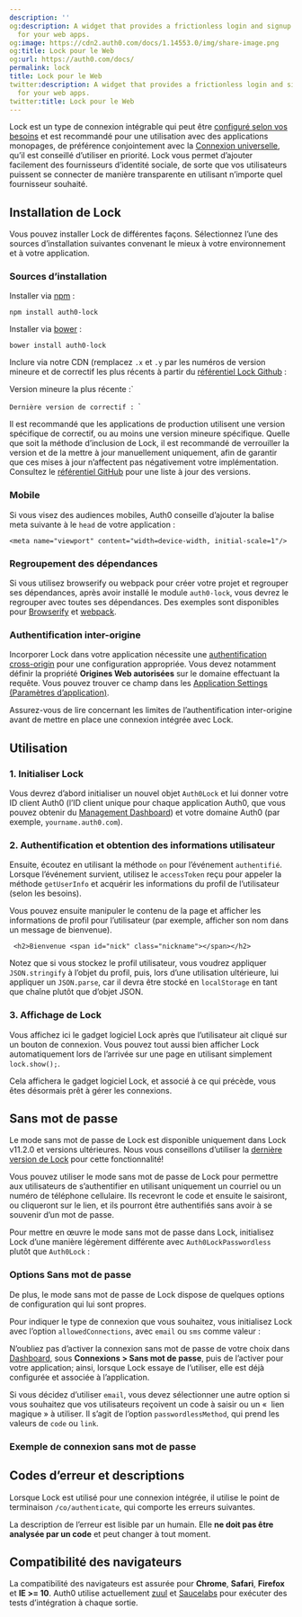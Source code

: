 ```yaml
---
description: ''
og:description: A widget that provides a frictionless login and signup experience
  for your web apps.
og:image: https://cdn2.auth0.com/docs/1.14553.0/img/share-image.png
og:title: Lock pour le Web
og:url: https://auth0.com/docs/
permalink: lock
title: Lock pour le Web
twitter:description: A widget that provides a frictionless login and signup experience
  for your web apps.
twitter:title: Lock pour le Web
---
```


Lock est un type de connexion intégrable qui peut être [configuré selon vos besoins](/libraries/lock/v11/configuration) et est recommandé pour une utilisation avec des applications monopages, de préférence conjointement avec la [Connexion universelle](/universal-login), qu’il est conseillé d’utiliser en priorité. Lock vous permet d’ajouter facilement des fournisseurs d’identité sociale, de sorte que vos utilisateurs puissent se connecter de manière transparente en utilisant n’importe quel fournisseur souhaité.



## Installation de Lock

Vous pouvez installer Lock de différentes façons. Sélectionnez l’une des sources d’installation suivantes convenant le mieux à votre environnement et à votre application.

### Sources d’installation

Installer via [npm](https://npmjs.org) :

`npm install auth0-lock`

Installer via [bower](http://bower.io) :

`bower install auth0-lock`

Inclure via notre CDN (remplacez `.x` et `.y` par les numéros de version mineure et de correctif les plus récents à partir du [référentiel Lock Github](https://github.com/auth0/lock/releases) :

Version mineure la plus récente :`
<script src="https://cdn.auth0.com/js/lock/11.x/lock.min.js"></script>

`Dernière version de correctif :
`<script src="https://cdn.auth0.com/js/lock/11.x.y/lock.min.js"></script>`

Il est recommandé que les applications de production utilisent une version spécifique de correctif, ou au moins une version mineure spécifique. Quelle que soit la méthode d’inclusion de Lock, il est recommandé de verrouiller la version et de la mettre à jour manuellement uniquement, afin de garantir que ces mises à jour n’affectent pas négativement votre implémentation. Consultez le [référentiel GitHub](https://github.com/auth0/lock/releases) pour une liste à jour des versions.

### Mobile

Si vous visez des audiences mobiles, Auth0 conseille d’ajouter la balise meta suivante à le `head` de votre application :

`<meta name="viewport" content="width=device-width, initial-scale=1"/>`

### Regroupement des dépendances

Si vous utilisez browserify ou webpack pour créer votre projet et regrouper ses dépendances, après avoir installé le module `auth0-lock`, vous devrez le regrouper avec toutes ses dépendances. Des exemples sont disponibles pour [Browserify](https://github.com/auth0/lock/tree/master/examples/bundling/browserify) et [webpack](https://github.com/auth0/lock/tree/master/examples/bundling/webpack).

### Authentification inter-origine



Incorporer Lock dans votre application nécessite une [authentification cross-origin](/login/cross-origin-authentication) pour une configuration appropriée. Vous devez notamment définir la propriété **Origines Web autorisées** sur le domaine effectuant la requête. Vous pouvez trouver ce champ dans les [Application Settings (Paramètres d’application)](%24%7Bmanage_url%7D/#/applications/%24%7Baccount.clientId%7D/settings).

Assurez-vous de lire concernant les limites de l’authentification inter-origine avant de mettre en place une connexion intégrée avec Lock.

## Utilisation

### 1. Initialiser Lock

Vous devrez d’abord initialiser un nouvel objet `Auth0Lock` et lui donner votre ID client Auth0 (l’ID client unique pour chaque application Auth0, que vous pouvez obtenir du [Management Dashboard](%24%7Bmanage_url%7D)) et votre domaine Auth0 (par exemple, `yourname.auth0.com`).



### 2. Authentification et obtention des informations utilisateur

Ensuite, écoutez en utilisant la méthode `on` pour l’événement `authentifié`. Lorsque l’événement survient, utilisez le `accessToken` reçu pour appeler la méthode `getUserInfo` et acquérir les informations du profil de l’utilisateur (selon les besoins).



Vous pouvez ensuite manipuler le contenu de la page et afficher les informations de profil pour l’utilisateur (par exemple, afficher son nom dans un message de bienvenue).

` <h2>Bienvenue <span id="nick" class="nickname"></span></h2>`

Notez que si vous stockez le profil utilisateur, vous voudrez appliquer `JSON.stringify` à l’objet du profil, puis, lors d’une utilisation ultérieure, lui appliquer un `JSON.parse`, car il devra être stocké en `localStorage` en tant que chaîne plutôt que d’objet JSON.

### 3. Affichage de Lock

Vous affichez ici le gadget logiciel Lock après que l’utilisateur ait cliqué sur un bouton de connexion. Vous pouvez tout aussi bien afficher Lock automatiquement lors de l’arrivée sur une page en utilisant simplement `lock.show();`.

Cela affichera le gadget logiciel Lock, et associé à ce qui précède, vous êtes désormais prêt à gérer les connexions.



## Sans mot de passe

Le mode sans mot de passe de Lock est disponible uniquement dans Lock v11.2.0 et versions ultérieures. Nous vous conseillons d’utiliser la [dernière version de Lock](https://github.com/auth0/lock/releases) pour cette fonctionnalité!

Vous pouvez utiliser le mode sans mot de passe de Lock pour permettre aux utilisateurs de s’authentifier en utilisant uniquement un courriel ou un numéro de téléphone cellulaire. Ils recevront le code et ensuite le saisiront, ou cliqueront sur le lien, et ils pourront être authentifiés sans avoir à se souvenir d’un mot de passe.

Pour mettre en œuvre le mode sans mot de passe dans Lock, initialisez Lock d’une manière légèrement différente avec `Auth0LockPasswordless` plutôt que `Auth0Lock` :



### Options Sans mot de passe

De plus, le mode sans mot de passe de Lock dispose de quelques options de configuration qui lui sont propres.

Pour indiquer le type de connexion que vous souhaitez, vous initialisez Lock avec l’option `allowedConnections`, avec `email` ou `sms` comme valeur :



N’oubliez pas d’activer la connexion sans mot de passe de votre choix dans [Dashboard](%24%7Bmanage_url%7D), sous **Connexions > Sans mot de passe**, puis de l’activer pour votre application; ainsi, lorsque Lock essaye de l’utiliser, elle est déjà configurée et associée à l’application.

Si vous décidez d’utiliser `email`, vous devez sélectionner une autre option si vous souhaitez que vos utilisateurs reçoivent un code à saisir ou un «  lien magique » à utiliser. Il s’agit de l’option `passwordlessMethod`, qui prend les valeurs de `code` ou `link`.



### Exemple de connexion sans mot de passe





## Codes d’erreur et descriptions

Lorsque Lock est utilisé pour une connexion intégrée, il utilise le point de terminaison `/co/authenticate`, qui comporte les erreurs suivantes.

La description de l’erreur est lisible par un humain. Elle **ne doit pas être analysée par un code** et peut changer à tout moment.



## Compatibilité des navigateurs

La compatibilité des navigateurs est assurée pour **Chrome**, **Safari**, **Firefox** et **IE >= 10**. Auth0 utilise actuellement [zuul](https://github.com/defunctzombie/zuul) et [Saucelabs](https://saucelabs.com) pour exécuter des tests d’intégration à chaque sortie.